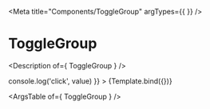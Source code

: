 

<Meta
  title="Components/ToggleGroup"
  argTypes={{
  }}
/>

# ToggleGroup

<Description of={ ToggleGroup } />


<Canvas>
  <Story
    name="ToggleGroup"
    args={{
      height: 32,
      options: [
        { id: 'w', value: 'week', label: 'W', accessibilityLabel: 'Press Week' },
        { id: 'm', value: 'month', label: 'M', accessibilityLabel: 'Press Month' },
        { id: 'q', value: 'quater', label: 'Q', accessibilityLabel: 'Press Quater' },
        { id: 'y', value: 'year', label: 'Y', accessibilityLabel: 'Press Year' },
      ],
      onChange: ({ value }) => console.log('click', value)
    }}
  >
    {Template.bind({})}
  </Story>
</Canvas>

<ArgsTable of={ ToggleGroup } />

